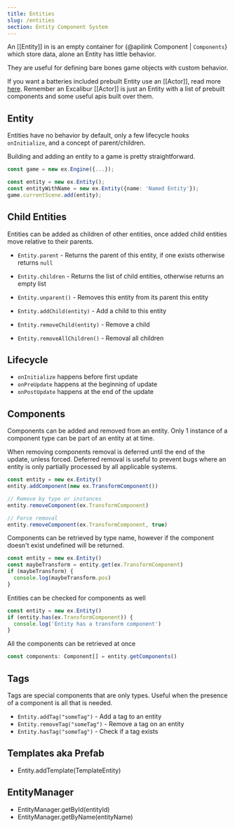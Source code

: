 ```yaml
---
title: Entities
slug: /entities
section: Entity Component System
---
```


An [[Entity]] in is an empty container for {@apilink Component | `Components`} which store data, alone an Entity has little behavior.

They are useful for defining bare bones game objects with custom behavior.

If you want a batteries included prebuilt Entity use an [[Actor]], read more [here](/docs/actors). Remember an Excalibur [[Actor]] is just an Entity with a list of prebuilt components and some useful apis built over them.

## Entity

Entities have no behavior by default, only a few lifecycle hooks `onInitialize`, and a concept of parent/children.

Building and adding an entity to a game is pretty straightforward.

```typescript
const game = new ex.Engine({...});

const entity = new ex.Entity();
const entityWithName = new ex.Entity({name: 'Named Entity'});
game.currentScene.add(entity);
```

## Child Entities

Entities can be added as children of other entities, once added child entities move relative to their parents.

- `Entity.parent` - Returns the parent of this entity, if one exists otherwise returns `null`
- `Entity.children` - Returns the list of child entities, otherwise returns an empty list
- `Entity.unparent()` - Removes this entity from its parent this entity

- `Entity.addChild(entity)` - Add a child to this entity
- `Entity.removeChild(entity)` - Remove a child
- `Entity.removeAllChildren()` - Removal all children

## Lifecycle

- `onInitialize` happens before first update
- `onPreUpdate` happens at the beginning of update
- `onPostUpdate` happens at the end of the update

## Components

Components can be added and removed from an entity. Only 1 instance of a component type can be part of an entity at at time.

When removing components removal is deferred until the end of the update, unless forced. Deferred removal is useful to prevent bugs where an entity is only partially processed by all applicable systems.

```typescript
const entity = new ex.Entity()
entity.addComponent(new ex.TransformComponent())

// Remove by type or instances
entity.removeComponent(ex.TransformComponent)

// Force removal
entity.removeComponent(ex.TransformComponent, true)
```

Components can be retrieved by type name, however if the component doesn't exist undefined will be returned.

```typescript
const entity = new ex.Entity()
const maybeTransform = entity.get(ex.TransformComponent)
if (maybeTransform) {
  console.log(maybeTransform.pos)
}
```

Entities can be checked for components as well

```typescript
const entity = new ex.Entity()
if (entity.has(ex.TransformComponent)) {
  console.log('Entity has a transform component')
}
```

All the components can be retrieved at once

```typescript
const components: Component[] = entity.getComponents()
```

## Tags

Tags are special components that are only types. Useful when the presence of a component is all that is needed.

- `Entity.addTag("someTag")` - Add a tag to an entity
- `Entity.removeTag("someTag")` - Remove a tag on an entity
- `Entity.hasTag("someTag")` - Check if a tag exists

## Templates aka Prefab

- Entity.addTemplate(TemplateEntity)

## EntityManager

- EntityManager.getById(entityId)
- EntityManager.getByName(entityName)
